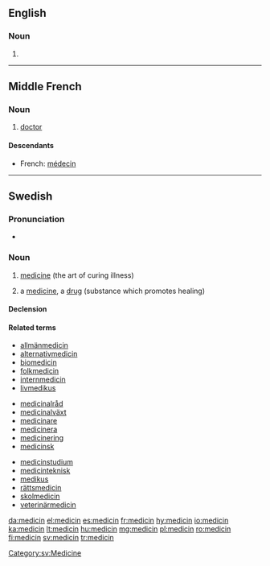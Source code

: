 ==English==

===Noun===
{{en-noun}}

# {{obsolete form of|medicine}}
----
==Middle French==

===Noun===
{{frm-noun|m}}

# [[doctor]] {{gloss|medical professional}}

====Descendants====
* French: [[médecin]]

----

==Swedish==

===Pronunciation===
* {{audio|Sv-medicin.ogg|Audio}}

===Noun===
{{sv-noun|g=c}}

# {{uncountable|lang=sv}} [[medicine]] (the art of curing illness)
# a [[medicine]], a [[drug]] (substance which promotes healing)

====Declension====
{{sv-noun-reg-er}}

====Related terms====
{{top2}}
* [[allmänmedicin]]
* [[alternativmedicin]]
* [[biomedicin]]
* [[folkmedicin]]
* [[internmedicin]]
* [[livmedikus]]
{{mid3}}
* [[medicinalråd]]
* [[medicinalväxt]]
* [[medicinare]]
* [[medicinera]]
* [[medicinering]]
* [[medicinsk]]
{{mid3}}
* [[medicinstudium]]
* [[medicinteknisk]]
* [[medikus]]
* [[rättsmedicin]]
* [[skolmedicin]]
* [[veterinärmedicin]]
{{bottom}}

[[Category:sv:Medicine]]

[[da:medicin]]
[[el:medicin]]
[[es:medicin]]
[[fr:medicin]]
[[hy:medicin]]
[[io:medicin]]
[[ka:medicin]]
[[lt:medicin]]
[[hu:medicin]]
[[mg:medicin]]
[[pl:medicin]]
[[ro:medicin]]
[[fi:medicin]]
[[sv:medicin]]
[[tr:medicin]]